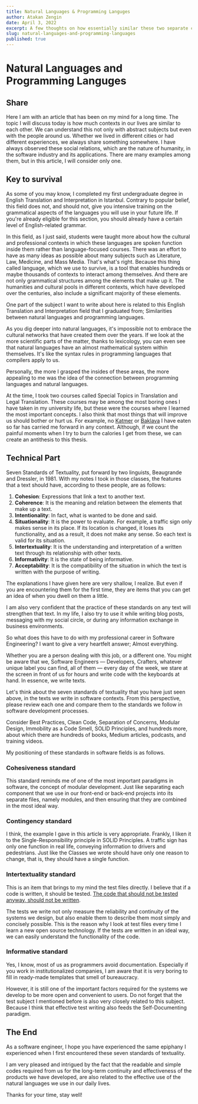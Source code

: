 ```yaml
---
title: Natural Languages & Programming Languges
author: Atakan Zengin
date: April 3, 2022
excerpt: A few thoughts on how essentially similar these two separate contexts are.
slug: natural-languages-and-programming-languages
published: true
---
```


# Natural Languages and Programming Languges

## Share

Here I am with an article that has been on my mind for a long time. The topic I will discuss today is how much contexts in our lives are similar to each other. We can understand this not only with abstract subjects but even with the people around us. Whether we lived in different cities or had different experiences, we always share something somewhere. I have always observed these social relations, which are the nature of humanity, in the software industry and its applications. There are many examples among them, but in this article, I will consider only one.

## Key to survival

As some of you may know, I completed my first undergraduate degree in English Translation and Interpretation in Istanbul. Contrary to popular belief, this field does not, and should not, give you intensive training on the grammatical aspects of the languages you will use in your future life. If you're already eligible for this section, you should already have a certain level of English-related grammar.

In this field, as I just said, students were taught more about how the cultural and professional contexts in which these languages are spoken function inside them rather than language-focused courses. There was an effort to have as many ideas as possible about many subjects such as Literature, Law, Medicine, and Mass Media. That's what's right. Because this thing called language, which we use to survive, is a tool that enables hundreds or maybe thousands of contexts to interact among themselves. And there are not only grammatical structures among the elements that make up it. The humanities and cultural pools in different contexts, which have developed over the centuries, also include a significant majority of these elements.

One part of the subject I want to write about here is related to this English Translation and Interpretation field that I graduated from; Similarities between natural languages and programming languages.

As you dig deeper into natural languages, it's impossible not to embrace the cultural networks that have created them over the years. If we look at the more scientific parts of the matter, thanks to lexicology, you can even see that natural languages have an almost mathematical system within themselves. It's like the syntax rules in programming languages that compilers apply to us.

Personally, the more I grasped the insides of these areas, the more appealing to me was the idea of the connection between programming languages and natural languages.

At the time, I took two courses called Special Topics in Translation and Legal Translation. These courses may be among the most boring ones I have taken in my university life, but these were the courses where I learned the most important concepts. I also think that most things that will improve us should bother or hurt us. For example, no [Katmer](https://www.google.com/search?q=katmer) or [Baklava](https://www.google.com/search?q=baklava) I have eaten so far has carried me forward in any context. Although, if we count the painful moments when I try to burn the calories I get from these, we can create an antithesis to this thesis.

## Technical Part

Seven Standards of Textuality, put forward by two linguists, Beaugrande and Dressler, in 1981. With my notes I took in those classes, the features that a text should have, according to these people, are as follows:

1. **Cohesion**: Expressions that link a text to another text.
2. **Coherence**: It is the meaning and relation between the elements that make up a text.
3. **Intentionality**: In fact, what is wanted to be done and said.
4. **Situationality**: It is the power to evaluate. For example, a traffic sign only makes sense in its place. If its location is changed, it loses its functionality, and as a result, it does not make any sense. So each text is valid for its situation.
5. **Intertextuality**: It is the understanding and interpretation of a written text through its relationship with other texts.
6. **Informativity**: It is the state of being informative.
7. **Acceptability**: It is the compatibility of the situation in which the text is written with the purpose of writing.

The explanations I have given here are very shallow, I realize. But even if you are encountering them for the first time, they are items that you can get an idea of when you dwell on them a little.

I am also very confident that the practice of these standards on any text will strengthen that text. In my life, I also try to use it while writing blog posts, messaging with my social circle, or during any information exchange in business environments.

So what does this have to do with my professional career in Software Engineering? I want to give a very heartfelt answer; Almost everything.

Whether you are a person dealing with this job, or a different one. You might be aware that we, Software Engineers — Developers, Crafters, whatever unique label you can find, all of them — every day of the week, we stare at the screen in front of us for hours and write code with the keyboards at hand. In essence, we write texts.

Let's think about the seven standards of textuality that you have just seen above, in the texts we write in software contexts. From this perspective, please review each one and compare them to the standards we follow in software development processes.

Consider Best Practices, Clean Code, Separation of Concerns, Modular Design, Immobility as a Code Smell, SOLID Principles, and hundreds more, about which there are hundreds of books, Medium articles, podcasts, and training videos.

My positioning of these standards in software fields is as follows.

### Cohesiveness standard

This standard reminds me of one of the most important paradigms in software, the concept of modular development. Just like separating each component that we use in our front-end or back-end projects into its separate files, namely modules, and then ensuring that they are combined in the most ideal way.

### Contingency standard

I think, the example I gave in this article is very appropriate. Frankly, I liken it to the Single-Responsibility principle in SOLID Principles. A traffic sign has only one function in real life, conveying information to drivers and pedestrians. Just like the Classes we wrote should have only one reason to change, that is, they should have a single function.

### Intertextuality standard

This is an item that brings to my mind the test files directly. I believe that if a code is written, it should be tested. [The code that should not be tested anyway, should not be written](https://ssg.dev/to-test-or-not-to-test-a741a2a738be).

The tests we write not only measure the reliability and continuity of the systems we design, but also enable them to describe them most simply and concisely possible. This is the reason why I look at test files every time I learn a new open source technology. If the tests are written in an ideal way, we can easily understand the functionality of the code.

### Informative standard

Yes, I know, most of us as programmers avoid documentation. Especially if you work in institutionalized companies, I am aware that it is very boring to fill in ready-made templates that smell of bureaucracy.

However, it is still one of the important factors required for the systems we develop to be more open and convenient to users. Do not forget that the test subject I mentioned before is also very closely related to this subject. Because I think that effective test writing also feeds the Self-Documenting paradigm.

## The End

As a software engineer, I hope you have experienced the same epiphany I experienced when I first encountered these seven standards of textuality.

I am very pleased and intrigued by the fact that the readable and simple codes required from us for the long-term continuity and effectiveness of the products we have developed, are also related to the effective use of the natural languages we use in our daily lives.

Thanks for your time, stay well!
